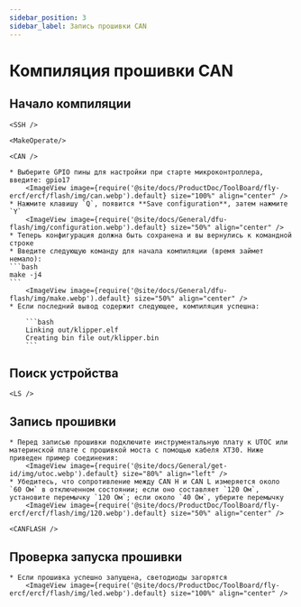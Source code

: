 ```yaml
---
sidebar_position: 3
sidebar_label: Запись прошивки CAN
---
```




# Компиляция прошивки CAN

## Начало компиляции

    <SSH />

    <MakeOperate/>

    <CAN />

    * Выберите GPIO пины для настройки при старте микроконтроллера, введите: gpio17
        <ImageView image={require('@site/docs/ProductDoc/ToolBoard/fly-ercf/ercf/flash/img/can.webp').default} size="100%" align="center" />
    * Нажмите клавишу `Q`, появится **Save configuration**, затем нажмите `Y`
        <ImageView image={require('@site/docs/General/dfu-flash/img/configuration.webp').default} size="50%" align="center" />
    * Теперь конфигурация должна быть сохранена и вы вернулись к командной строке
    * Введите следующую команду для начала компиляции (время займет немало):
    ```bash
    make -j4
    ```
        <ImageView image={require('@site/docs/General/dfu-flash/img/make.webp').default} size="50%" align="center" />
    * Если последний вывод содержит следующее, компиляция успешна:

        ```bash
        Linking out/klipper.elf
        Creating bin file out/klipper.bin
        ```

## Поиск устройства

    <LS />


## Запись прошивки

    * Перед записью прошивки подключите инструментальную плату к UTOC или материнской плате с прошивкой моста с помощью кабеля XT30. Ниже приведен пример соединения:
        <ImageView image={require('@site/docs/General/get-id/img/utoc.webp').default} size="80%" align="left" />
    * Убедитесь, что сопротивление между CAN H и CAN L измеряется около `60 Ом` в отключенном состоянии; если оно составляет `120 Ом`, установите перемычку `120 Ом`; если около `40 Ом`, уберите перемычку
        <ImageView image={require('@site/docs/ProductDoc/ToolBoard/fly-ercf/ercf/flash/img/120.webp').default} size="50%" align="center" />

    <CANFLASH />

## Проверка запуска прошивки

    * Если прошивка успешно запущена, светодиоды загорятся
        <ImageView image={require('@site/docs/ProductDoc/ToolBoard/fly-ercf/ercf/flash/img/led.webp').default} size="100%" align="center" />
